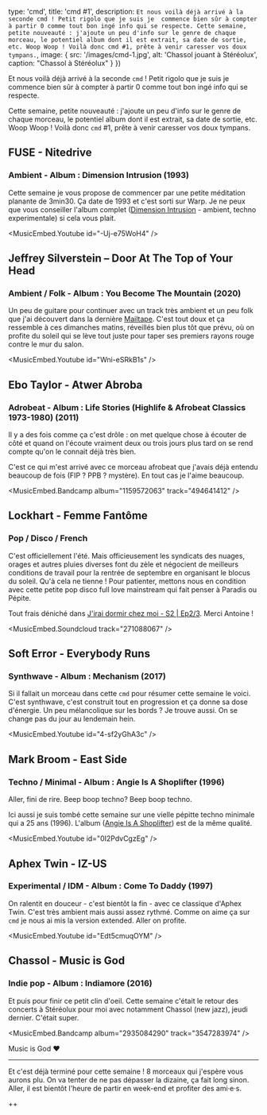 

  type: 'cmd',
  title: 'cmd #1',
  description: `
Et nous voilà déjà arrivé à la seconde cmd ! Petit rigolo que je suis je 
commence bien sûr à compter à partir 0 comme tout bon ingé info qui se respecte.
Cette semaine, petite nouveauté : j'ajoute un peu d'info sur le genre de chaque
morceau, le potentiel album dont il est extrait, sa date de sortie, etc. Woop
Woop ! Voilà donc cmd #1, prête à venir caresser vos doux tympans.
`,
  image: {
    src: '/images/cmd-1.jpg',
    alt: 'Chassol jouant à Stéréolux',
    caption: "Chassol à Stéréolux"
  }
}) 

Et nous voilà déjà arrivé à la seconde `cmd` ! Petit rigolo que je suis je 
commence bien sûr à compter à partir 0 comme tout bon ingé info qui se respecte.

Cette semaine, petite nouveauté : j'ajoute un peu d'info sur le genre de chaque
morceau, le potentiel album dont il est extrait, sa date de sortie, etc. Woop
Woop ! Voilà donc `cmd` #1, prête à venir caresser vos doux tympans.

## FUSE - Nitedrive
### Ambient - Album : Dimension Intrusion (1993)

Cette semaine je vous propose de commencer par une petite méditation planante de
3min30. Ça date de 1993 et c'est sorti sur Warp. Je ne peux que vous conseiller l'album
complet ([Dimension Intrusion](https://www.discogs.com/FUSE-Dimension-Intrusion/master/18348) -
ambient, techno experimentale) si cela vous plait.

<MusicEmbed.Youtube id="-Uj-e75WoH4" />


## Jeffrey Silverstein – Door At The Top of Your Head
### Ambient / Folk - Album : You Become The Mountain (2020)

Un peu de guitare pour continuer avec un track très ambient et un peu folk que 
j'ai découvert dans la dernière [Mailtape](https://www.mailta.pe/456/misha-panfilov/).
C'est tout doux et ça ressemble à ces dimanches matins, réveillés bien plus tôt
que prévu, où on profite du soleil qui se lève tout juste pour taper ses
premiers rayons rouge contre le mur du salon.

<MusicEmbed.Youtube id="Wni-eSRkB1s" />


## Ebo Taylor - Atwer Abroba
### Adrobeat - Album : Life Stories (Highlife & Afrobeat Classics 1973-1980) (2011)

Il y a des fois comme ça c'est drôle : on met quelque chose à écouter de côté 
et quand on l'écoute vraiment deux ou trois jours plus tard on se rend compte
qu'on le connait déjà très bien.

C'est ce qui m'est arrivé avec ce morceau afrobeat que j'avais déjà entendu  
beaucoup de fois (FIP ? PPB ? mystère). En tout cas je l'aime beaucoup.

<MusicEmbed.Bandcamp album="1159572063" track="494641412" />


## Lockhart - Femme Fantôme
### Pop / Disco / French

C'est officiellement l'été. Mais officieusement les syndicats des nuages, orages
et autres pluies diverses font du zèle et négocient de meilleurs conditions de
travail pour la rentrée de septembre en organisant le blocus du soleil. Qu'à
cela ne tienne ! Pour patienter, mettons nous en condition avec cette petite pop
disco full love mainstream qui fait penser à Paradis ou Pépite.

Tout frais déniché dans [J'irai dormir chez moi - S2 | Ep2/3](https://www.youtube.com/watch?v=46UeWwlVeaw).
Merci Antoine !

<MusicEmbed.Soundcloud track="271088067" />


## Soft Error - Everybody Runs
### Synthwave -  Album : Mechanism (2017)

Si il fallait un morceau dans cette `cmd` pour résumer cette semaine le voici.
C'est synthwave, c'est construit tout en progression et ça donne sa dose
d'énergie. Un peu mélancolique sur les bords ? Je trouve aussi. On se change pas
du jour au lendemain hein.

<MusicEmbed.Youtube id="4-sf2yGhA3c" />


## Mark Broom - East Side
### Techno / Minimal - Album : Angie Is A Shoplifter (1996)

Aller, fini de rire. Beep boop techno? Beep boop techno.

Ici aussi je suis tombé cette semaine sur une vielle pépitte techno minimale
qui a 25 ans (1996). L'album ([Angie Is A Shoplifter](https://www.discogs.com/Mark-Broom-Angie-Is-A-Shoplifter/master/39362))
est de la même qualité.

<MusicEmbed.Youtube id="0I2PdvCgzEg" />


## Aphex Twin - IZ-US
### Experimental / IDM -  Album : Come To Daddy (1997)

On ralentit en douceur - c'est bientôt la fin - avec ce classique d'Aphex Twin.
C'est très ambient mais aussi assez rythmé. Comme on aime ça sur `cmd` je nous ai
mis la version extended. Aller on profite.

<MusicEmbed.Youtube id="Edt5cmuqOYM" />


## Chassol - Music is God
### Indie pop - Album : Indiamore (2016)

Et puis pour finir ce petit clin d'oeil. Cette semaine c'était le retour
des concerts à Stéréolux pour moi avec notamment Chassol (new jazz), jeudi
dernier. C'était super.

<MusicEmbed.Bandcamp album="2935084290" track="3547283974" />

Music is God ❤

---

Et c'est déjà terminé pour cette semaine ! 8 morceaux qui j'espère vous aurons
plu. On va tenter de ne pas dépasser la dizaine, ça fait long sinon. Aller, il
est bientôt l'heure de partir en week-end et profiter des ami·e·s.

++
